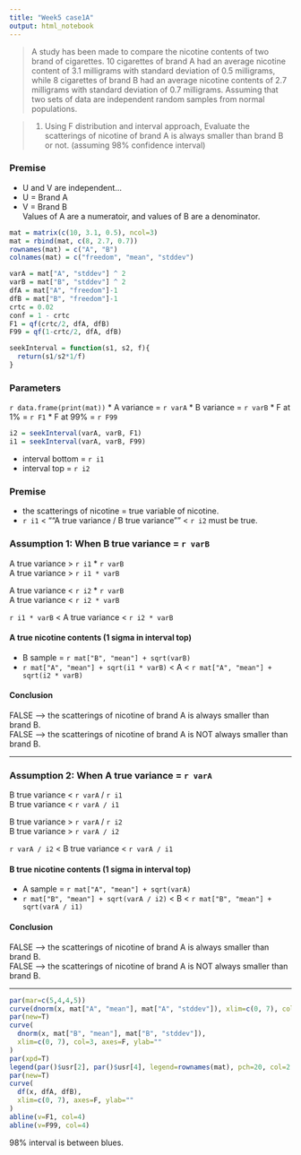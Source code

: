 ---
title: "Week5 case1A"
output: html_notebook
---
> A study has been made to compare the nicotine contents of two brand of cigarettes.
 10 cigarettes of brand A had an average nicotine content of 3.1 milligrams with standard deviation of 0.5 milligrams, while 8 cigarettes of brand B had an average nicotine contents  of 2.7 milligrams with standard deviation of 0.7 milligrams. Assuming that two sets of data are independent random samples from normal populations.

> 1. Using F distribution and interval approach, Evaluate the scatterings of nicotine of brand A is always smaller than brand B or not. (assuming 98% confidence interval)

### Premise
* U and V are independent...
* U = Brand A
* V = Brand B   
Values of A are a numeratoir, and values of B are a denominator.

```{r setup}
mat = matrix(c(10, 3.1, 0.5), ncol=3)
mat = rbind(mat, c(8, 2.7, 0.7))
rownames(mat) = c("A", "B")
colnames(mat) = c("freedom", "mean", "stddev")

varA = mat["A", "stddev"] ^ 2
varB = mat["B", "stddev"] ^ 2
dfA = mat["A", "freedom"]-1
dfB = mat["B", "freedom"]-1
crtc = 0.02
conf = 1 - crtc
F1 = qf(crtc/2, dfA, dfB)
F99 = qf(1-crtc/2, dfA, dfB)

seekInterval = function(s1, s2, f){
  return(s1/s2*1/f)
}
```

### Parameters
`r data.frame(print(mat))`
* A variance = `r varA`
* B variance = `r varB`
* F at 1% = `r F1`
* F at 99% = `r F99`
```{r}
i2 = seekInterval(varA, varB, F1)
i1 = seekInterval(varA, varB, F99)
```
* interval bottom = `r i1`
* interval top = `r i2`

### Premise
* the scatterings of nicotine = true variable of nicotine.
* `r i1` < ""A true variance / B true variance"" < `r i2` must be true.

### Assumption 1: When B true variance = `r varB`
A true variance > `r i1` * `r varB`   
A true variance > `r i1 * varB`

A true variance < `r i2` * `r varB`    
A true variance < `r i2 * varB`

`r i1 * varB` < A true variance < `r i2 * varB`

#### A true nicotine contents (1 sigma in interval top)
* B sample = `r mat["B", "mean"] + sqrt(varB)`
* 
`r mat["A", "mean"] + sqrt(i1 * varB)` < A < `r mat["A", "mean"] + sqrt(i2 * varB)`

#### Conclusion
FALSE --> the scatterings of nicotine of brand A is always smaller than brand B.    
FALSE --> the scatterings of nicotine of brand A is NOT always smaller than brand B.

***
### Assumption 2: When A true variance = `r varA`
B true variance < `r varA` / `r i1`   
B true variance < `r varA / i1`   

B true variance > `r varA` / `r i2`   
B true variance > `r varA / i2`

`r varA / i2` < B true variance < `r varA / i1`

#### B true nicotine contents (1 sigma in interval top)
* A sample = `r mat["A", "mean"] + sqrt(varA)`
* 
`r mat["B", "mean"] + sqrt(varA / i2)` < B < `r mat["B", "mean"] + sqrt(varA / i1)`

#### Conclusion
FALSE --> the scatterings of nicotine of brand A is always smaller than brand B.   
FALSE --> the scatterings of nicotine of brand A is NOT always smaller than brand B.

***
```{r fig.width=7.5}
par(mar=c(5,4,4,5))
curve(dnorm(x, mat["A", "mean"], mat["A", "stddev"]), xlim=c(0, 7), col=2, ylab="")
par(new=T)
curve(
  dnorm(x, mat["B", "mean"], mat["B", "stddev"]),
  xlim=c(0, 7), col=3, axes=F, ylab=""
)
par(xpd=T)
legend(par()$usr[2], par()$usr[4], legend=rownames(mat), pch=20, col=2:3)
par(new=T)
curve(
  df(x, dfA, dfB),
  xlim=c(0, 7), axes=F, ylab=""
)
abline(v=F1, col=4)
abline(v=F99, col=4)
```
98% interval is between blues.